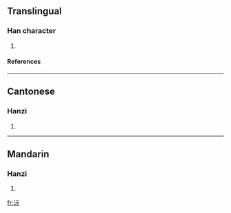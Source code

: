 ==Translingual==
===Han character===
{{Han char|rn=85|rad=水|as=05|sn=8|four=3119<sub>1</sub>|canj=水一一火 (EMMF)}}
# {{defn|Han|sort=水05}}
====References====
{{Han ref|kx=0613.120|dkj=17248|dj=1007.030|hdz=31578.030|uh=6CB6|ud=27830|bh=CCF3|bd=52467}}

----
==Cantonese==
===Hanzi===
{{yue-hanzi|jyut=|y=yi4}}
# {{defn|Cantonese}}

----
==Mandarin==
===Hanzi===
{{cmn-hanzi|pin=[[fú]] (fu2), [[yí]] (yi2)|wg=fu<sup>2</sup>, i<sup>2</sup>}}
# {{defn|Mandarin}}

[[fr:沶]]